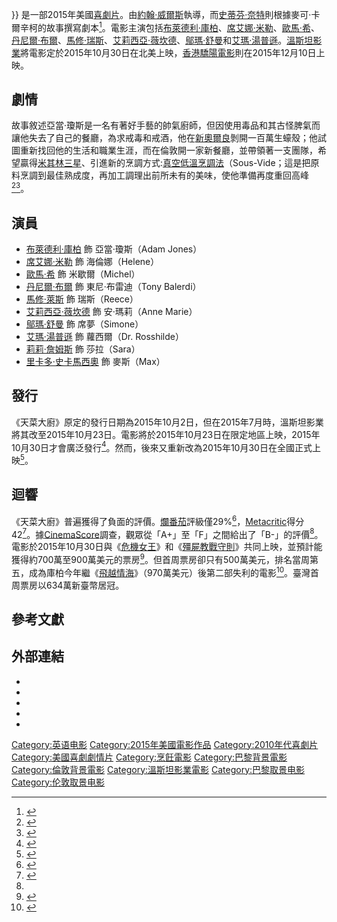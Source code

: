 {{noteTA
|G1=Show
|G2=Movie
|1=zh-cn:燃情主厨;zh-hk:摘星廚神;zh-tw:天菜大廚;
}}
{{Infobox film
| name           = 天菜大廚
| original_name  = {{lang|en|''Burnt''}}
| image          = Burnt Poster.jpg
| caption        = 電影海報
| director       = [[約翰·威爾斯|約翰·威爾斯]]
| producer       = {{Plainlist|
* [[史黛西·舒爾|史黛西·舒爾]]
* [[歐文·史托夫|歐文·史托夫]]
* 約翰·威爾斯}}
| screenplay     = [[史蒂芬·奈特|史蒂芬·奈特]]
| story          = 麥可·卡爾辛柯
| starring       = {{Plainlist|
* [[布萊德利·庫柏|布萊德利·庫柏]]
* [[席艾娜·米勒|席艾娜·米勒]]
* [[歐馬·希|歐馬·希]]
* [[丹尼爾·布爾|丹尼爾·布爾]]
* [[馬修·瑞斯|馬修·瑞斯]]
* [[艾莉西亞·薇坎德|艾莉西亞·薇坎德]]
* [[鄔瑪·舒曼|鄔瑪·舒曼]]
* [[艾瑪·湯普遜|艾瑪·湯普遜]]}}
| music          = [[鮑勃·西蒙森|鮑勃·西蒙森]]
| cinematography = [[阿德里亞諾·古德曼|阿德里亞諾·古德曼]]
| editing        = [[尼克·摩爾|尼克·摩爾]]
| studio         = {{Plainlist|
* Shiny Penny Productions
* {{le|3藝術娛樂|3 Arts Entertainment}}
* Battle Mountain Films}}
| distributor    = [[溫斯坦影業|溫斯坦影業]]<br>[[驕陽電影|驕陽電影]]
| released       = {{Film date|2015|10|22|紐約影展|2015|10|30|美國、台灣|2015|12|10|香港}}
| runtime        = 100分鐘
| country        = {{USA}}
| language       = 英語、法語
| budget         = 2000萬美元
| gross          = 3660萬美元
| cn_name        = -{燃情主厨}-
| hk_name        = -{摘星廚神}-
| tw_name        = -{天菜大廚}-<ref>{{@movies|id=faus92503944|title=天菜大廚 Burnt}}<!-- 2015-10-23 accessdate --></ref>
}}
{{作品名稱|name=''Burnt''|hk=摘星廚神|tw=天菜大廚|cn=燃情主厨}}是一部2015年美國[[喜劇片|喜劇片]]。由[[約翰·威爾斯|約翰·威爾斯]]執導，而[[史蒂芬·奈特|史蒂芬·奈特]]則根據麥可·卡爾辛柯的故事撰寫劇本<ref>{{Cite web |url=http://variety.com/2015/film/reviews/burnt-review-bradley-cooper-1201621489/ |title=存档副本 |accessdate=2015-10-23 |archive-date=2017-12-05 |archive-url=https://web.archive.org/web/20171205162217/http://variety.com/2015/film/reviews/burnt-review-bradley-cooper-1201621489/ |dead-url=no }}</ref>。電影主演包括[[布萊德利·庫柏|布萊德利·庫柏]]、[[席艾娜·米勒|席艾娜·米勒]]、[[歐馬·希|歐馬·希]]、[[丹尼爾·布爾|丹尼爾·布爾]]、[[馬修·瑞斯|馬修·瑞斯]]、[[艾莉西亞·薇坎德|艾莉西亞·薇坎德]]、[[鄔瑪·舒曼|鄔瑪·舒曼]]和[[艾瑪·湯普遜|艾瑪·湯普遜]]。[[溫斯坦影業|溫斯坦影業]]將電影定於2015年10月30日在北美上映，[[香港|香港]][[驕陽電影|驕陽電影]]則在2015年12月10日上映。

==劇情==
故事敘述亞當·瓊斯是一名有著好手藝的帥氣廚師，但因使用毒品和其古怪脾氣而讓他失去了自己的餐廳，為求戒毒和戒酒，他在[[新奧爾良|新奧爾良]]剝開一百萬生蠔殼；他試圖重新找回他的生活和職業生涯，而在倫敦開一家新餐廳，並帶領著一支團隊，希望贏得[[米其林指南|米其林三星]]、引進新的烹調方式:[[真空低溫烹調法|真空低溫烹調法]]（Sous-Vide；這是把原料烹調到最佳熟成度，再加工調理出前所未有的美味，使他準備再度重回高峰<ref name=MovieWeb>{{cite news|title=Sienna Miller Boards John Wells' 'Chef' with Bradley Cooper|url=http://movieweb.com/sienna-miller-boards-john-wells-chef-with-bradley-cooper/|publisher=[[MovieWeb|MovieWeb]]|accessdate=2015-10-23|archive-date=2015-10-31|archive-url=https://web.archive.org/web/20151031100848/http://movieweb.com/sienna-miller-boards-john-wells-chef-with-bradley-cooper/|dead-url=no}}</ref><ref name=Deadline>{{cite news|title=John Wells Deal To Direct Bradley Cooper In 'Chef'|url=http://deadline.com/2013/05/john-wells-cooking-up-deal-to-direct-bradley-cooper-in-chef-489129/|publisher=[[Deadline.com|Deadline.com]]|accessdate=2015-10-23|archive-date=2015-09-28|archive-url=https://web.archive.org/web/20150928062640/http://deadline.com/2013/05/john-wells-cooking-up-deal-to-direct-bradley-cooper-in-chef-489129/|dead-url=no}}</ref>。

==演員==
* [[布萊德利·庫柏|布萊德利·庫柏]] 飾 亞當·瓊斯（Adam Jones）
* [[席艾娜·米勒|席艾娜·米勒]] 飾 海倫娜（Helene）
* [[歐馬·希|歐馬·希]] 飾 米歇爾（Michel）
* [[丹尼爾·布爾|丹尼爾·布爾]] 飾 東尼·布雷迪（Tony Balerdi）
* [[馬修·萊斯|馬修·萊斯]] 飾 瑞斯（Reece）
* [[艾莉西亞·薇坎德|艾莉西亞·薇坎德]] 飾 安·瑪莉（Anne Marie）
* [[鄔瑪·舒曼|鄔瑪·舒曼]] 飾 席夢（Simone）
* [[艾瑪·湯普遜|艾瑪·湯普遜]] 飾 蘿西爾（Dr. Rosshilde）
* [[莉莉·詹姆斯|莉莉·詹姆斯]] 飾 莎拉（Sara）
* [[里卡多·史卡馬西奧|里卡多·史卡馬西奧]] 飾 麥斯（Max）

==發行==
《天菜大廚》原定的發行日期為2015年10月2日，但在2015年7月時，溫斯坦影業將其改至2015年10月23日。電影將於2015年10月23日在限定地區上映，2015年10月30日才會廣泛發行<ref>{{cite web|url=http://deadline.com/2015/10/bradley-cooper-burnt-weinstein-co-release-date-platform-1201568961/|title=Bradley Cooper Chef Dramedy ‘Burnt’ Changes Up Its Serving Plans Slightly|publisher=Deadline.com|first=Anthony D'|last=Alessandro|date=2015-10-07|accessdate=2015-10-07|archive-date=2015-10-09|archive-url=https://web.archive.org/web/20151009030147/http://deadline.com/2015/10/bradley-cooper-burnt-weinstein-co-release-date-platform-1201568961/|dead-url=no}}</ref>。然而，後來又重新改為2015年10月30日在全國正式上映<ref>{{cite web|url=http://www.indiewire.com/article/bradley-cooper-starring-chef-drama-burnt-pulled-from-limited-release-20151019|title=Bradley Cooper-Starring Chef Drama 'Burnt' Pulled From Limited Release|work=Indiewire.com|first=Zack|last=Sharf|date=2015-10-30|accessdate=2015-10-30|archive-date=2015-10-21|archive-url=https://web.archive.org/web/20151021214437/http://www.indiewire.com/article/bradley-cooper-starring-chef-drama-burnt-pulled-from-limited-release-20151019|dead-url=no}}</ref>。

==迴響==
《天菜大廚》普遍獲得了負面的評價。[[爛番茄|爛番茄]]評級僅29%<ref>{{cite web |url=http://www.rottentomatoes.com/m/burnt/ |title=Burnt (2015) |work=Rotten Tomatoes |accessdate=2015-10-30 |archive-date=2016-05-27 |archive-url=https://web.archive.org/web/20160527013637/http://www.rottentomatoes.com/m/burnt |dead-url=no }}</ref>，[[Metacritic|Metacritic]]得分42<ref>{{cite web |url=http://www.metacritic.com/movie/burnt |title=Burnt |work=Metacritic |accessdate=2015-10-30 |archive-date=2015-10-29 |archive-url=https://web.archive.org/web/20151029203950/http://www.metacritic.com/movie/burnt |dead-url=no }}</ref>。據[[CinemaScore|CinemaScore]]調查，觀眾從「A+」至「F」之間給出了「B-」的評價<ref name="deadline"/>。電影於2015年10月30日與《[[危機女王|危機女王]]》和《[[殭屍教戰守則|殭屍教戰守則]]》共同上映，並預計能獲得約700萬至900萬美元的票房<ref name="deadline">{{cite web |url=http://deadline.com/2015/10/bradley-cooper-sandra-bullock-burnt-our-brand-is-crisis-the-martian-scouts-guide-halloween-box-office-1201595523/ |title=Bradley Cooper, ‘The Martian’ To Scare Away Sandra Bullock & ‘Scouts’ At Halloween B.O. – Preview |work=Deadline.com |accessdate=2015-11-02 |archive-date=2015-10-31 |archive-url=https://web.archive.org/web/20151031064034/http://deadline.com/2015/10/bradley-cooper-sandra-bullock-burnt-our-brand-is-crisis-the-martian-scouts-guide-halloween-box-office-1201595523/ |dead-url=no }}</ref>。但首周票房卻只有500萬美元，排名當周第五，成為庫柏今年繼《[[飛越情海|飛越情海]]》（970萬美元）後第二部失利的電影<ref>{{cite web |url=http://deadline.com/2015/10/sandra-bullock-bradley-cooper-box-office-bomb-our-brand-is-crisis-burnt-1201600750/ |title=Star-Driven Casualties ‘Our Brand Is Crisis’ & ‘Burnt’ At The B.O.: What The Hell Happened? |work=deadline.com |accessdate=2015-11-02 |archive-date=2015-11-18 |archive-url=https://web.archive.org/web/20151118112328/http://deadline.com/2015/10/sandra-bullock-bradley-cooper-box-office-bomb-our-brand-is-crisis-burnt-1201600750/ |dead-url=no }}</ref>。臺灣首周票房以634萬新臺幣居冠。

{{start box}}
{{succession prize box|《[[獵巫行動：大滅絕|獵巫行動：大滅絕]]》|《[[007：惡魔四伏|007：惡魔四伏]]》|[[2015年台北週末票房冠軍|2015年台北週末票房冠軍]]|第44周}}
{{end box}}

==參考文獻==
{{Reflist|30em}}

==外部連結==
* {{Official website|http://burntmovie.com}}
* {{IMDb title|2503944}}
* {{Mojo title|adamjones}}
* {{Rotten Tomatoes|burnt}}
* {{Metacritic|burnt}}

{{史蒂芬·奈特}}
{{DEFAULTSORT:Burnt (film)}}
[[Category:英语电影|Category:英语电影]]
[[Category:2015年美國電影作品|Category:2015年美國電影作品]]
[[Category:2010年代喜劇片|Category:2010年代喜劇片]]
[[Category:美國喜劇劇情片|Category:美國喜劇劇情片]]
[[Category:烹飪電影|Category:烹飪電影]]
[[Category:巴黎背景電影|Category:巴黎背景電影]]
[[Category:倫敦背景電影|Category:倫敦背景電影]]
[[Category:溫斯坦影業電影|Category:溫斯坦影業電影]]
[[Category:巴黎取景电影|Category:巴黎取景电影]]
[[Category:伦敦取景电影|Category:伦敦取景电影]]